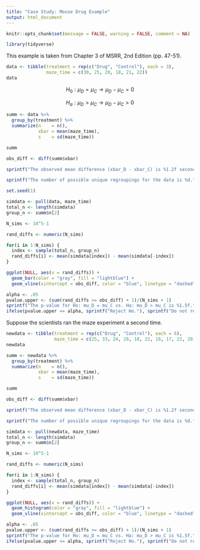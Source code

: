 ```yaml
---
title: "Case Study: Mouse Drug Example"
output: html_document
---
```


```r
knitr::opts_chunk$set(message = FALSE, warning = FALSE, comment = NA)
```


```r
library(tidyverse)
```


This example is taken from Chapter 3 of MSRR, 2nd Edition (pp. 47-51).

```r
data <- tibble(treatment = rep(c("Drug", "Control"), each = 3),
               maze_time = c(30, 25, 20, 18, 21, 22))
data
```

$$H_0: \mu_D = \mu_C \rightarrow \mu_D - \mu_C = 0$$

$$H_a: \mu_D > \mu_C \rightarrow \mu_D - \mu_C > 0$$


```r
summ <- data %>% 
  group_by(treatment) %>% 
  summarize(n    = n(),
            xbar = mean(maze_time),
            s    = sd(maze_time))

summ

obs_diff <- diff(summ$xbar)

sprintf("The observed mean difference (xbar_D - xbar_C) is %1.2f seconds.", obs_diff)
```


```r
sprintf("The number of possible unique regroupings for the data is %d.", choose(6, 3))
```


```r
set.seed(1)

simdata <- pull(data, maze_time)
total_n <- length(simdata)
group_n <- summ$n[2]

N_sims <- 10^5-1

rand_diffs <- numeric(N_sims)

for(i in 1:N_sims) {
  index <- sample(total_n, group_n)
  rand_diffs[i] <- mean(simdata[index]) - mean(simdata[-index])
}
```


```r
ggplot(NULL, aes(x = rand_diffs)) +
  geom_bar(color = "gray", fill = "lightblue") +
  geom_vline(xintercept = obs_diff, color = "blue", linetype = "dashed")
```


```r
alpha <- .05
pvalue.upper <- (sum(rand_diffs >= obs_diff) + 1)/(N_sims + 1)
sprintf("The p-value for Ho: mu_D = mu_C vs. Ha: mu_D > mu_C is %1.5f.", pvalue.upper)
ifelse(pvalue.upper <= alpha, sprintf("Reject Ho."), sprintf("Do not reject Ho."))
```


Suppose the scientists ran the maze experiment a second time.

```r
newdata <- tibble(treatment = rep(c("Drug", "Control"), each = 6),
                  maze_time = c(25, 33, 24, 28, 18, 22, 18, 17, 22, 20, 18, 22))
newdata
```


```r
summ <- newdata %>% 
  group_by(treatment) %>% 
  summarize(n    = n(),
            xbar = mean(maze_time),
            s    = sd(maze_time))

summ

obs_diff <- diff(summ$xbar)

sprintf("The observed mean difference (xbar_D - xbar_C) is %1.2f seconds.", obs_diff)
```


```r
sprintf("The number of possible unique regroupings for the data is %d.", choose(12, 6))
```


```r
simdata <- pull(newdata, maze_time)
total_n <- length(simdata)
group_n <- summ$n[2]

N_sims <- 10^5-1

rand_diffs <- numeric(N_sims)

for(i in 1:N_sims) {
  index <- sample(total_n, group_n)
  rand_diffs[i] <- mean(simdata[index]) - mean(simdata[-index])
}
```


```r
ggplot(NULL, aes(x = rand_diffs)) +
  geom_histogram(color = "gray", fill = "lightblue") +
  geom_vline(xintercept = obs_diff, color = "blue", linetype = "dashed")
```


```r
alpha <- .05
pvalue.upper <- (sum(rand_diffs >= obs_diff) + 1)/(N_sims + 1)
sprintf("The p-value for Ho: mu_D = mu_C vs. Ha: mu_D > mu_C is %1.5f.", pvalue.upper)
ifelse(pvalue.upper <= alpha, sprintf("Reject Ho."), sprintf("Do not reject Ho."))
```

